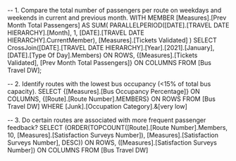 -- 1. Compare the total number of passengers per route on weekdays and weekends in current and previous month.
WITH 
MEMBER [Measures].[Prev Month Total Passengers] AS 
    SUM(
        PARALLELPERIOD([DATE].[TRAVEL DATE HIERARCHY].[Month], 1, [DATE].[TRAVEL DATE HIERARCHY].CurrentMember),
        [Measures].[Tickets Validated]
    )
SELECT CrossJoin([DATE].[TRAVEL DATE HIERARCHY].[Year].[2021].[January], [DATE].[Type Of Day].Members) ON ROWS, 
{[Measures].[Tickets Validated],  [Prev Month Total Passengers]} ON COLUMNS 
FROM [Bus Travel DW]; 

-- 2. Identify routes with the lowest bus occupancy (<15% of total bus capacity). 
SELECT 
  {[Measures].[Bus Occupancy Percentage]} ON COLUMNS, 
  {[Route].[Route Number].MEMBERS} ON ROWS 
FROM [Bus Travel DW] 
WHERE 
  [Junk].[Occupation Category].&[very low] 


-- 3. Do certain routes are associated with more frequent passenger feedback?
SELECT 
(ORDER(TOPCOUNT([Route].[Route Number].Members, 10, [Measures].[Satisfaction Surveys Number]),
[Measures].[Satisfaction Surveys Number], DESC)) ON ROWS,
([Measures].[Satisfaction Surveys Number]) ON COLUMNS
FROM [Bus Travel DW]








